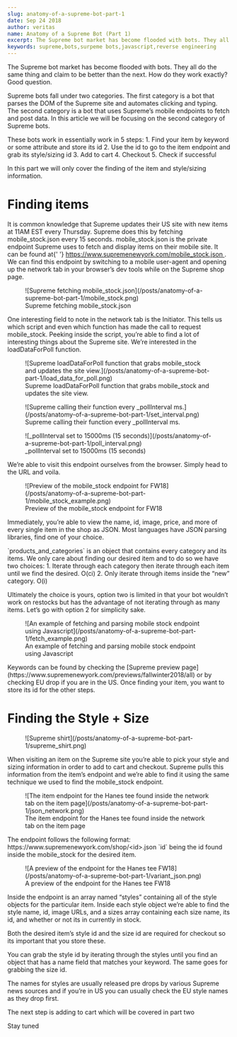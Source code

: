 ```yaml
---
slug: anatomy-of-a-supreme-bot-part-1
date: Sep 24 2018
author: veritas
name: Anatomy of a Supreme Bot (Part 1)
excerpt: The Supreme bot market has become flooded with bots. They all do the same thing and claim to be better than the next. How do they work exactly? Good question.
keywords: supreme,bots,surpeme bots,javascript,reverse engineering
---
```


<OldPost />

<p>
    The Supreme bot market has become flooded with bots. They all do the same thing and claim
    to be better than the next. How do they work exactly? Good question.
</p>
<p>
    Supreme bots fall under two categories. The first category is a bot that parses the DOM of
    the Supreme site and automates clicking and typing. The second category is a bot that uses
    Supreme’s mobile endpoints to fetch and post data. In this article we will be focusing on
    the second category of Supreme bots.
</p>
<p>
    These bots work in essentially work in 5 steps:
    1. Find your item by keyword or some attribute and store its id
    2. Use the id to go to the item endpoint and grab its style/sizing id
    3. Add to cart
    4. Checkout
    5. Check if successful
</p>
<p>In this part we will only cover the finding of the item and style/sizing information.</p>
<h1 id="finding-items">Finding items</h1>
<p>
    It is common knowledge that Supreme updates their US site with new items at 11AM EST every
    Thursday. Supreme does this by fetching mobile_stock.json every 15 seconds.
    mobile_stock.json is the private endpoint Supreme uses to fetch and display items on their
    mobile site. It can be found at{' '}
    <a href="http://www.supremenewyork.com/mobile_stock.json" rel="noopener nofollow">
        https://www.supremenewyork.com/mobile_stock.json
    </a>
    . We can find this endpoint by switching to a mobile user-agent and opening up the network
    tab in your browser’s dev tools while on the Supreme shop page.
</p>
<figure>
    ![Supreme fetching mobile_stock.json](/posts/anatomy-of-a-supreme-bot-part-1/mobile_stock.png)
    <figcaption>Supreme fetching mobile_stock.json</figcaption>
</figure>
<p>
    One interesting field to note in the network tab is the Initiator. This tells us which
    script and even which function has made the call to request mobile_stock. Peeking inside
    the script, you’re able to find a lot of interesting things about the Supreme site. We’re
    interested in the loadDataForPoll function.
</p>
<figure>
    ![Supreme loadDataForPoll function that grabs mobile_stock and updates the site view.](/posts/anatomy-of-a-supreme-bot-part-1/load_data_for_poll.png)
    <figcaption>
        Supreme loadDataForPoll function that grabs mobile_stock and updates the site view.
    </figcaption>
</figure>
<figure>
    ![Supreme calling their function every _pollInterval ms.](/posts/anatomy-of-a-supreme-bot-part-1/set_interval.png)
    <figcaption>Supreme calling their function every _pollInterval ms.</figcaption>
</figure>
<figure>
    ![_pollInterval set to 15000ms (15 seconds)](/posts/anatomy-of-a-supreme-bot-part-1/poll_interval.png)
    <figcaption>_pollInterval set to 15000ms (15 seconds)</figcaption>
</figure>
<p>
    We’re able to visit this endpoint ourselves from the browser. Simply head to the URL and
    voila.
</p>
<figure>
    ![Preview of the mobile_stock endpoint for FW18](/posts/anatomy-of-a-supreme-bot-part-1/mobile_stock_example.png)
    <figcaption>Preview of the mobile_stock endpoint for FW18</figcaption>
</figure>
<p>
    Immediately, you’re able to view the name, id, image, price, and more of every single item
    in the shop as JSON. Most languages have JSON parsing libraries, find one of your choice.
</p>
<p>
    `products_and_categories` is an object that contains every category and its items. We only care about finding our
    desired item and to do so we have two choices:
    1. Iterate through each category then iterate through each item until we find the desired.
    O(ci)
    2. Only iterate through items inside the “new” category. O(i)
</p>
<p>
    Ultimately the choice is yours, option two is limited in that your bot wouldn’t work on
    restocks but has the advantage of not iterating through as many items. Let’s go with
    option 2 for simplicity sake.
</p>
<figure>
    ![An example of fetching and parsing mobile stock endpoint using Javascript](/posts/anatomy-of-a-supreme-bot-part-1/fetch_example.png)
    <figcaption>
        An example of fetching and parsing mobile stock endpoint using Javascript
    </figcaption>
</figure>
<p>
    Keywords can be found by checking the [Supreme preview page](https://www.supremenewyork.com/previews/fallwinter2018/all)
    or by checking EU drop if you are in the US. Once finding your item, you want to store its
    id for the other steps.
</p>
<h1 id="finding-the-style-size">Finding the Style + Size</h1>
<figure className="kg-card kg-image-card">
![Supreme shirt](/posts/anatomy-of-a-supreme-bot-part-1/supreme_shirt.png)
</figure>
<p>
    When visiting an item on the Supreme site you’re able to pick your style and sizing
    information in order to add to cart and checkout. Supreme pulls this information from the
    item’s endpoint and we’re able to find it using the same technique we used to find the
    mobile_stock endpoint.
</p>
<figure>
    ![The item endpoint for the Hanes tee found inside the network tab on the item page](/posts/anatomy-of-a-supreme-bot-part-1/json_network.png)
    <figcaption>
        The item endpoint for the Hanes tee found inside the network tab on the item page
    </figcaption>
</figure>
<p>
    The endpoint follows the following format:
    https://www.supremenewyork.com/shop/&lt;id&gt;.json
   `id` being the id found inside the mobile_stock for the desired item.
</p>
<figure>
    ![A preview of the endpoint for the Hanes tee FW18](/posts/anatomy-of-a-supreme-bot-part-1/variant_json.png)
    <figcaption>A preview of the endpoint for the Hanes tee FW18</figcaption>
</figure>
<p>
    Inside the endpoint is an array named “styles” containing all of the style objects for the
    particular item. Inside each style object we’re able to find the style name, id, image
    URLs, and a sizes array containing each size name, its id, and whether or not its in
    currently in stock.
</p>
<p>
    Both the desired item’s style id and the size id are required for checkout so its
    important that you store these.
</p>
<p>
    You can grab the style id by iterating through the styles until you find an object that
    has a name field that matches your keyword. The same goes for grabbing the size id.
</p>
<p>
    The names for styles are usually released pre drops by various Supreme news sources and if
    you’re in US you can usually check the EU style names as they drop first.
</p>
<p>The next step is adding to cart which will be covered in part two</p>
<p>Stay tuned</p>
